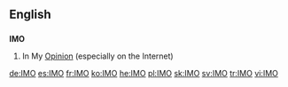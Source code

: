 ==English==
==={{initialism}}===
'''IMO'''

#In My [[Opinion]] (especially on the Internet)

[[de:IMO]]
[[es:IMO]]
[[fr:IMO]]
[[ko:IMO]]
[[he:IMO]]
[[pl:IMO]]
[[sk:IMO]]
[[sv:IMO]]
[[tr:IMO]]
[[vi:IMO]]